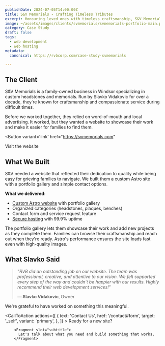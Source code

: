 ```yaml
---
publishDate: 2024-07-05T14:00:00Z
title: S&V Memorials - Crafting Timeless Tributes
excerpt: Honouring loved ones with timeless craftsmanship, S&V Memorials specializes in creating beautiful headstones and memorials.
image: ~/assets/images/clients/svmemorials/svmemorials-portfolio-main.png
category: Case Study
draft: false
tags:
  - web development
  - web hosting
metadata:
  canonical: https://rvbcorp.com/case-study-svmemorials

---
```



## The Client

S&V Memorials is a family-owned business in Windsor specializing in custom headstones and memorials. Run by Slavko Vidakovic for over a decade, they're known for craftsmanship and compassionate service during difficult times.

Before we worked together, they relied on word-of-mouth and local advertising. It worked, but they wanted a website to showcase their work and make it easier for families to find them.

<Button
  variant='link'
  href="https://svmemorials.com"
>
  Visit the website
</Button>

## What We Built

S&V needed a website that reflected their dedication to quality while being easy for grieving families to navigate. We built them a custom Astro site with a portfolio gallery and simple contact options.

**What we delivered:**
- [Custom Astro website](/web-development) with portfolio gallery
- Organized categories (headstones, plaques, benches)
- Contact form and service request feature
- [Secure hosting](/web-hosting) with 99.9% uptime

The portfolio gallery lets them showcase their work and add new projects as they complete them. Families can browse their craftsmanship and reach out when they're ready. Astro's performance ensures the site loads fast even with high-quality images.

## What Slavko Said

> *"RVB did an outstanding job on our website. The team was professional, creative, and attentive to our vision. We felt supported every step of the way and couldn't be happier with our results. Highly recommend their web development services!"*
>
> **— Slavko Vidakovic**, Owner

We're grateful to have worked on something this meaningful.

<CallToAction
    actions={[
        {
            text: 'Contact Us',
            href: '/contact#form',
            target: '_self',
            variant: 'primary',
        },
        ]}
    >
        <Fragment slot="title">
          Ready for a new site?
        </Fragment>

        <Fragment slot="subtitle">
          Let's talk about what you need and build something that works.
        </Fragment>

  </CallToAction>
